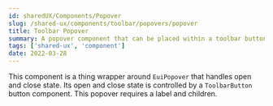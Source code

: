 ```yaml
---
id: sharedUX/Components/Popover
slug: /shared-ux/components/toolbar/popovers/popover
title: Toolbar Popover
summary: A popover component that can be placed within a toolbar button.
tags: ['shared-ux', 'component']
date: 2022-03-28
---
```


This component is a thing wrapper around `EuiPopover` that handles open and close state. Its open and close state is controlled by a `ToolbarButton` button component. 
This popover requires a label and children. 